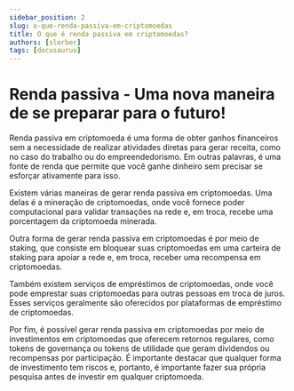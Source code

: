 ```yaml
---
sidebar_position: 2
slug: o-que-renda-passiva-em-criptomoedas
title: O que é renda passiva em criptomoedas?
authors: [slorber]
tags: [docusaurus]
---
```


# Renda passiva - Uma nova maneira de se preparar para o futuro!

Renda passiva em criptomoeda é uma forma de obter ganhos financeiros sem a necessidade de realizar 
atividades diretas para gerar receita, como no caso do trabalho ou do empreendedorismo. Em outras palavras, 
é uma fonte de renda que permite que você ganhe dinheiro sem precisar se esforçar ativamente para isso.

Existem várias maneiras de gerar renda passiva em criptomoedas. Uma delas é a mineração de criptomoedas, 
onde você fornece poder computacional para validar transações na rede e, em troca, recebe uma porcentagem da 
criptomoeda minerada.

Outra forma de gerar renda passiva em criptomoedas é por meio de staking, que consiste em bloquear suas 
criptomoedas em uma carteira de staking para apoiar a rede e, em troca, receber uma recompensa em 
criptomoedas.

Também existem serviços de empréstimos de criptomoedas, onde você pode emprestar suas criptomoedas 
para outras pessoas em troca de juros. Esses serviços geralmente são oferecidos por plataformas de 
empréstimo de criptomoedas.

Por fim, é possível gerar renda passiva em criptomoedas por meio de investimentos em criptomoedas que 
oferecem retornos regulares, como tokens de governança ou tokens de utilidade que geram dividendos ou 
recompensas por participação. É importante destacar que qualquer forma de investimento tem riscos e, 
portanto, é importante fazer sua própria pesquisa antes de investir em qualquer criptomoeda.